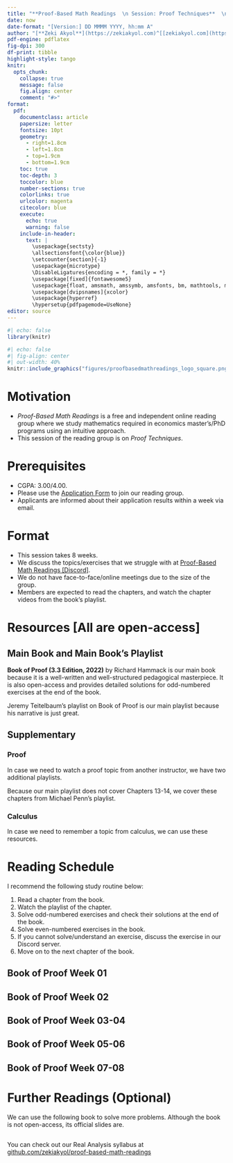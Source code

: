 ---
title: "**Proof-Based Math Readings  \n Session: Proof Techniques**  \n 2023 Summer"
date: now
date-format: "[Version:] DD MMMM YYYY, hh:mm A"
author: "[**Zeki Akyol**](https://zekiakyol.com)^[[zekiakyol.com](https://zekiakyol.com)]  \n Department of Economics  \n Istanbul Technical University  \n [Click here for the most recent versions of the syllabuses](https://github.com/zekiakyol/proof-based-math-readings)"
pdf-engine: pdflatex
fig-dpi: 300
df-print: tibble
highlight-style: tango
knitr:
  opts_chunk: 
    collapse: true
    message: false
    fig.align: center
    comment: "#>"
format:
  pdf: 
    documentclass: article
    papersize: letter
    fontsize: 10pt
    geometry: 
      - right=1.8cm
      - left=1.8cm
      - top=1.9cm
      - bottom=1.9cm
    toc: true
    toc-depth: 3
    toccolor: blue
    number-sections: true
    colorlinks: true
    urlcolor: magenta
    citecolor: blue
    execute:
      echo: true
      warning: false
    include-in-header: 
      text: |
        \usepackage{sectsty}
        \allsectionsfont{\color{blue}}
        \setcounter{section}{-1}
        \usepackage{microtype}
        \DisableLigatures{encoding = *, family = *}
        \usepackage[fixed]{fontawesome5}
        \usepackage{float, amsmath, amssymb, amsfonts, bm, mathtools, mathastext}
        \usepackage[dvipsnames]{xcolor}
        \usepackage{hyperref}
        \hypersetup{pdfpagemode=UseNone}
editor: source
---

```{r}
#| echo: false
library(knitr)
```

```{r}
#| echo: false
#| fig-align: center
#| out-width: 40%
knitr::include_graphics("figures/proofbasedmathreadings_logo_square.png")
```

\newpage

# Motivation 

- *Proof-Based Math Readings* is a free and independent online reading group where we study mathematics required in economics master's/PhD programs using an intuitive approach.
- This session of the reading group is on *Proof Techniques*.

# Prerequisites

- CGPA: 3.00/4.00.
- Please use the [\faLink Application Form](https://docs.google.com/forms/d/e/1FAIpQLSf3OxwYuAwiDXMVTCQ_x3FTtKnHmRRkl_SXlpdfqTDty06PxQ/viewform) to join our reading group.
- Applicants are informed about their application results within a week via email.

# Format

- This session takes 8 weeks.
- We discuss the topics/exercises that we struggle with at [\faDiscord Proof-Based Math Readings \[Discord\]](https://discord.com).
- We do not have face-to-face/online meetings due to the size of the group.
- Members are expected to read the chapters, and watch the chapter videos from the book's playlist.

# Resources [All are open-access]

## Main Book and Main Book's Playlist

**Book of Proof (3.3 Edition, 2022)** by Richard Hammack is our main book because it is a well-written and well-structured pedagogical masterpiece. It is also open-access and provides detailed solutions for odd-numbered exercises at the end of the book.

Jeremy Teitelbaum's playlist on Book of Proof is our main playlist because his narrative is just great.

\begin{itemize}
  \item[\faBook] \href{https://richardhammack.github.io/BookOfProof/}{Book of Proof - Richard Hammack (3.3 Edition, 2022)}
  \item[\faYoutube] \href{https://www.youtube.com/@jeremy9959/playlists?view=50&sort=dd&shelf_id=5}{Book of Proof - Richard Hammack (3.3 Edition, 2022, Playlist by Jeremy Teitelbaum, Chapters 1-12)}
\end{itemize}

## Supplementary

### Proof

In case we need to watch a proof topic from another instructor, we have two additional playlists.

Because our main playlist does not cover Chapters 13-14, we cover these chapters from Michael Penn's playlist.

\begin{itemize}
  \item[\faYoutube] \href{https://www.youtube.com/playlist?list=PLVMgvCDIRy1x00m7Oo9XzEkDDACeEK_m-}{Book of Proof - Richard Hammack (3.3 Edition, 2022, Playlist by Michael Penn, Chapters 1-14)}
  \item[\faYoutube] \href{https://www.youtube.com/playlist?list=PLpcwHaLYiaEUk-DVrPHjPpGmwL04WMbNQ}{Book of Proof - Richard Hammack (3.3 Edition, 2022, Playlist by Valerie Hower, Chapters 1-12)}
  \item[\faBook] \href{https://summit.plymouth.edu/bitstream/handle/20.500.12774/381/psu-oer-024.pdf?sequence=1&isAllowed=y}{Book of Proof - Richard Hammack (3.3 Edition, 2022, Workbook by Justin Wright)}
\end{itemize}

### Calculus

In case we need to remember a topic from calculus, we can use these resources.

\begin{itemize}
  \item[\faYoutube] \href{https://www.youtube.com/playlist?list=PLZHQObOWTQDMsr9K-rj53DwVRMYO3t5Yr}{Essence of Calculus - 3Blue1Brown (2023)}
  \item[\faBook\faYoutube] \href{https://ocw.mit.edu/courses/18-01-single-variable-calculus-fall-2006}{Single Variable Calculus - David Jerison (2006)}
  \item[\faBook\faYoutube] \href{https://ocw.mit.edu/courses/18-02-multivariable-calculus-fall-2007}{Multivariable Calculus - Denis Auroux (2007)}
  \item[\faCalculator] \href{https://www.geogebra.org/m/f08hfjvx}{Sequences and Series Calculator - Geogebra}
  \item[\faCalculator] \href{https://www.geogebra.org/graphing}{Function Graph - Geogebra}
\end{itemize}

\newpage

# Reading Schedule

I recommend the following study routine below:

1) Read a chapter from the book.
2) Watch the playlist of the chapter.
3) Solve odd-numbered exercises and check their solutions at the end of the book.
4) Solve even-numbered exercises in the book.
5) If you cannot solve/understand an exercise, discuss the exercise in our Discord server.
6) Move on to the next chapter of the book.

::: {.callout-tip icon=false}
## **\faBook Book of Proof \hfill Week 01 \faCalendar* **

\begin{itemize}
  \item[] Chapter 1: Sets
  \item[] Chapter 2: Logic
  \item[] Chapter 3: Counting
\end{itemize}
:::

::: {.callout-tip icon=false}
## **\faBook Book of Proof \hfill Week 02 \faCalendar* **

\begin{itemize}
  \item[] Chapter 4: Direct Proof
  \item[] Chapter 5: Contrapositive Proof
  \item[] Chapter 6: Proof by Contradiction
\end{itemize}
:::

::: {.callout-tip icon=false}
## **\faBook Book of Proof \hfill Week 03-04 \faCalendar* **

\begin{itemize}
  \item[] Chapter 7: Proving Non-Conditional Statements
  \item[] Chapter 8: Proofs Involving Sets
  \item[] Chapter 9: Disproof
  \item[] Chapter 10: Mathematical Induction
\end{itemize}
:::

::: {.callout-tip icon=false}
## **\faBook Book of Proof \hfill Week 05-06 \faCalendar* **

\begin{itemize}
  \item[] Chapter 11: Relations
  \item[] Chapter 12: Functions
\end{itemize}
:::

::: {.callout-tip icon=false}
## **\faBook Book of Proof \hfill Week 07-08 \faCalendar* **

\begin{itemize}
  \item[] We first read Chapter 14, then Chapter 13. These chapters are more challenging than the previous ones.
  \item[] Chapter 14: Cardinality of Sets
  \item[] Chapter 13: Proofs in Calculus
\end{itemize}
:::

# Further Readings (Optional)

We can use the following book to solve more problems. Although the book is not open-access, its official slides are.

::: {.callout-note icon=false}
## 
\begin{itemize}
  \item[\faBook] Mathematical Proofs A Transition to Advanced Mathematics - Gary Chartrand, Albert D. Polimeni, Ping Zhang (\textbf{Chapters 0-14}, 4th Edition, 2018)
  \item[\faDesktop] \href{https://media.pearsoncmg.com/cmg/pmmg_mml_shared/Chartrand_4e}{Mathematical Proofs A Transition to Advanced Mathematics - Gary Chartrand, Albert D. Polimeni, Ping Zhang (\textbf{Chapters 0-14}, 4th Edition, 2018, Slides)}
\end{itemize}
:::

You can check out our Real Analysis syllabus at [\faGithub github.com/zekiakyol/proof-based-math-readings](https://github.com/zekiakyol/proof-based-math-readings)
